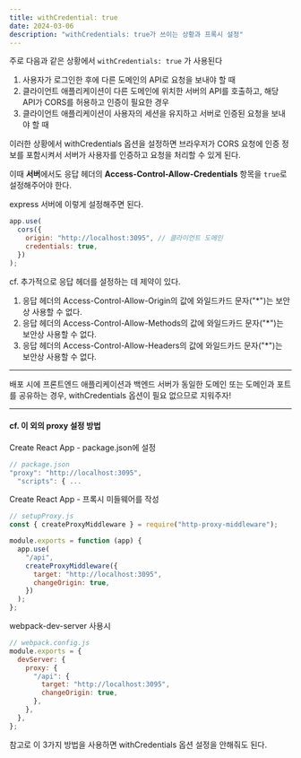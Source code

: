 ```yaml
---
title: withCredential: true
date: 2024-03-06
description: "withCredentials: true가 쓰이는 상황과 프록시 설정"
---
```


주로 다음과 같은 상황에서 `withCredentials: true` 가 사용된다

>

1. 사용자가 로그인한 후에 다른 도메인의 API로 요청을 보내야 할 때
2. 클라이언트 애플리케이션이 다른 도메인에 위치한 서버의 API를 호출하고, 해당 API가 CORS를 허용하고 인증이 필요한 경우
3. 클라이언트 애플리케이션이 사용자의 세션을 유지하고 서버로 인증된 요청을 보내야 할 때

이러한 상황에서 withCredentials 옵션을 설정하면 브라우저가 CORS 요청에 인증 정보를 포함시켜서 서버가 사용자를 인증하고 요청을 처리할 수 있게 된다.

이때 **서버**에서도 응답 헤더의 **Access-Control-Allow-Credentials** 항목을 `true`로 설정해주어야 한다.

express 서버에 이렇게 설정해주면 된다.

```js
app.use(
  cors({
    origin: "http://localhost:3095", // 클라이언트 도메인
    credentials: true,
  })
);
```

cf. 추가적으로 응답 헤더를 설정하는 데 제약이 있다.

1. 응답 헤더의 Access-Control-Allow-Origin의 값에 와일드카드 문자("\*")는 보안상 사용할 수 없다.
2. 응답 헤더의 Access-Control-Allow-Methods의 값에 와일드카드 문자("\*")는 보안상 사용할 수 없다.
3. 응답 헤더의 Access-Control-Allow-Headers의 값에 와일드카드 문자("\*")는 보안상 사용할 수 없다.

<hr />

배포 시에 프론트엔드 애플리케이션과 백엔드 서버가 동일한 도메인 또는 도메인과 포트를 공유하는 경우, withCredentials 옵션이 필요 없으므로 지워주자!

<hr />

#### cf. 이 외의 proxy 설정 방법

Create React App - package.json에 설정

```js
// package.json
"proxy": "http://localhost:3095",
  "scripts": { ...
```

Create React App - 프록시 미들웨어를 작성

```js
// setupProxy.js
const { createProxyMiddleware } = require("http-proxy-middleware");

module.exports = function (app) {
  app.use(
    "/api",
    createProxyMiddleware({
      target: "http://localhost:3095",
      changeOrigin: true,
    })
  );
};
```

webpack-dev-server 사용시

```js
// webpack.config.js
module.exports = {
  devServer: {
    proxy: {
      "/api": {
        target: "http://localhost:3095",
        changeOrigin: true,
      },
    },
  },
};
```

참고로 이 3가지 방법을 사용하면 withCredentials 옵션 설정을 안해줘도 된다.
